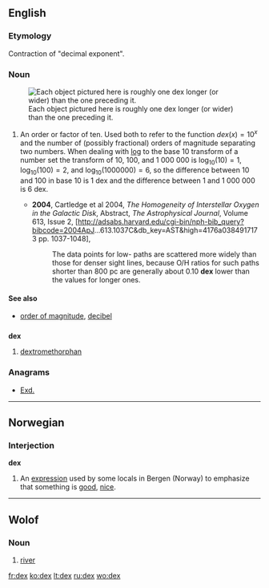 {{also|Dex|dex-}}
==English==

===Etymology===
Contraction of "decimal exponent".

===Noun===
{{en-noun|dexes}}
[[File:Icons 1e-6m to 1e5m squares 512pixel.png|thumb|Each object pictured here is roughly one dex longer (or wider) than the one preceding it.]]
# {{physics|and|astrophysics}} An order or factor of ten. Used both to refer to the function <math>dex(x) = 10^x</math> and the number of (possibly fractional) orders of magnitude separating two numbers.  When dealing with [[log]] to the base 10 transform of a number set the transform of 10, 100, and 1 000 000 is <math>\log_{10}(10) = 1</math>, <math>\log_{10}(100) = 2</math>, and <math>\log_{10}(1 000 000) = 6</math>, so the difference between 10 and 100 in base 10 is 1 dex and the difference between 1 and 1 000 000 is 6 dex.  
#* '''2004''', Cartledge et al 2004, ''The Homogeneity of Interstellar Oxygen in the Galactic Disk'', Abstract, ''The Astrophysical Journal'', Volume 613, Issue 2, [http://adsabs.harvard.edu/cgi-bin/nph-bib_query?bibcode=2004ApJ...613.1037C&amp;db_key=AST&amp;high=4176a0384917173 pp. 1037-1048],
#*: The data points for low-<nH> paths are scattered more widely than those for denser sight lines, because O/H ratios for such paths shorter than 800 pc are generally about 0.10 '''dex''' lower than the values for longer ones.

====See also====
* [[order of magnitude]], [[decibel]]

==={{abbreviation}}===
'''dex'''

# [[dextromethorphan]]

===Anagrams===
* [[Exd.#English|Exd.]]

----

==Norwegian==

===Interjection===
'''dex'''

# An [[expression]] used by some locals in Bergen (Norway) to emphasize that something is [[good]], [[nice]].

{{attention|no}}
----

==Wolof==

===Noun===
{{infl|wo|noun}}

# [[river]]

[[fr:dex]]
[[ko:dex]]
[[lt:dex]]
[[ru:dex]]
[[wo:dex]]